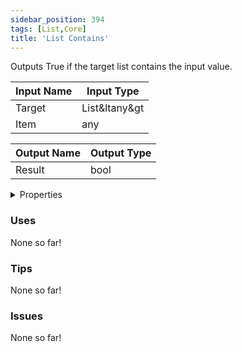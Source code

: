 ```yaml
---
sidebar_position: 394
tags: [List,Core]
title: 'List Contains'
---
```


Outputs True if the target list contains the input value.






<EsbSvg />

| Input Name | Input Type |
|-----------|-----------|
| Target | List&ltany&gt |
| Item | any |

| Output Name | Output Type |
|-----------|-----------|
| Result | bool |


<details>
  <summary>Properties</summary>
  <div>
    <div>
    <table>
      <thead>
        <tr>
          <th>Is beta required?</th>
          <th>❌</th>
        </tr>
        <tr>
          <th>Is this chip a trolling risk?</th>
          <th>❌</th>
        </tr>
        <tr>
          <th>Is this chip a role assignment risk?</th>
          <th>❌</th>
        </tr>
        <tr>
          <th>Chip UUID</th>
          <th>73f261e2-d65d-4607-858d-3f4c37c76963</th>
        </tr>
      </thead>
    </table>
    </div>
  </div>
</details>

### Uses

None so far!

### Tips

None so far!

### Issues

None so far!